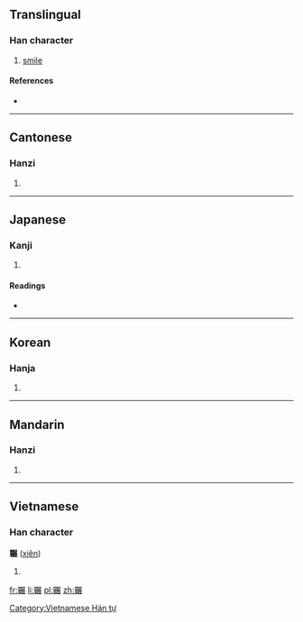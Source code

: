 {{also|冁}}
==Translingual==

===Han character===
{{Han char|rn=30|rad=口|as=19|sn=22|four=6753<sub>2</sub>|canj=口十尸廿女 (RJSTV)}}

# [[smile]]

====References====
* {{Han ref|kx=0215.060|dkj=04625|dj=0438.080|hdz=10707.170|uh=56C5|ud=22213|bh=F6D8|bd=63192}}

----

==Cantonese==

===Hanzi===
{{yue-hanzi|jyut=|y=chin2|sim=冁}}

# {{defn|lang=yue|sort=口19}}

----

==Japanese==

===Kanji===
{{ja-kanji|grade=|rs=口19}}

# {{defn|lang=ja|sort=口19}}

====Readings====
* {{ja-readings|on=[[てん]] (ten), [[てつ]] (tetsu), [[てち]] (techi)|kun=}}

----

==Korean==

===Hanja===
{{ko-hanja|hangeul=[[천]], [[철]]|rv=cheon, cheol|mr=ch'ŏn, ch'ŏl}}

# {{defn|lang=ko|sort=口19}}

----

==Mandarin==

===Hanzi===
{{cmn-hanzi|sim=冁|pin=[[chǎn]] ([[chan3]]), [[lóu]] ([[lou2]])|wg=ch'an<sup>3</sup>, lou<sup>2</sup>}}

# {{defn|lang=cmn|sort=口19}}

----

==Vietnamese==

===Han character===
'''囅''' ([[xiên]])

# {{defn|lang=vi}}

[[Category:Vietnamese Hán tự]]

[[fr:囅]]
[[li:囅]]
[[pl:囅]]
[[zh:囅]]